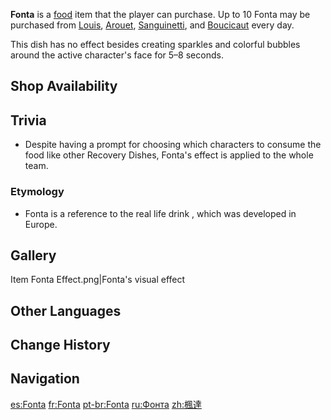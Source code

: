 {{About|the food item|for the Card Back|Fonta (Card Back)}}
{{Food Infobox
|id              = 108566
|desc_basic      = A specialty drink created by the [[Fontaine Research Institute]]. It is well-received by locals.
|type            = Other Dishes
|effectType      = Special Effect
|effect          = Refreshing Fonta, a Font of Refreshment!
|quality         = 2
|recipe          = 
|source1         = {{Sold By}}
}}
'''Fonta''' is a [[food]] item that the player can purchase. Up to 10 Fonta may be purchased from [[Louis]], [[Arouet]], [[Sanguinetti]], and [[Boucicaut]] every day.

This dish has no effect besides creating sparkles and colorful bubbles around the active character's face for 5&ndash;8 seconds.

==Shop Availability==
{{Shop Availability|notcategory=Credit Coupons Shops}}
{{Shop Availability|category=Credit Coupons Shops|currency=Credit Coupon}}

==Trivia==
* Despite having a prompt for choosing which characters to consume the food like other Recovery Dishes, Fonta's effect is applied to the whole team.
===Etymology===
* Fonta is a reference to the real life drink {{w|Fanta}}, which was developed in Europe.

==Gallery==
<gallery>
Item Fonta Effect.png|Fonta's visual effect
</gallery>

==Other Languages==
{{Other Languages|default_hidden=1
|en        = Fonta
|zhs       = 枫达
|zhs_rm    = Fēngdá
|zht       = 楓達
|zht_rm    = Fēngdá
|ja        = フォンタ
|ja_rm     = Fonta
|ko        = 폰타
|es        = Fonta
|fr        = Fonta
|ru        = Фонта
|th        = Fonta
|vi        = Fonta
|de        = Fonta
|id        = Fonta
|pt        = Fonta
|tr        = Fonta
|it        = Fonta
}}

==Change History==
{{Change History|4.0}}

==Navigation==
{{Food Navbox}}

[[es:Fonta]]
[[fr:Fonta]]
[[pt-br:Fonta]]
[[ru:Фонта]]
[[zh:楓達]]